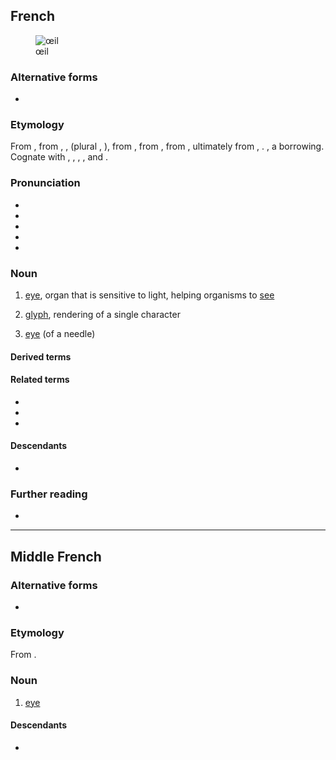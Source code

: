 {{also|oeil}}
==French==
[[Image:Catpupil03042006.jpg|thumb|œil]]

===Alternative forms===
* {{l|fr|oeil}} {{qualifier|nonstandard}}

===Etymology===
From {{inh|fr|frm|œil}}, from {{inh|fr|fro|oil}}, {{m|fro|uel}}, {{m|fro|ueil}} (plural {{m|fro|olz}}, {{m|fro|ialz}}), from {{inh|fr|VL.|oclus}}, from {{inh|fr|la|oculus}}, from {{inh|fr|itc-pro|*okʷelos}}, ultimately from {{der|fr|ine-pro|*h₃okʷ-}}, {{m|ine-pro|*h₃ekʷ-||eye; to see}}. {{doublet|fr|oculus}}, a borrowing. Cognate with {{cog|es|ojo}}, {{cog|pt|olho}}, {{cog|gl|ollo}}, {{cog|it|occhio}}, {{cog|ro|ochi}} and {{cog|ca|ull}}.

===Pronunciation===
* {{fr-IPA}}
* {{audio|fr|Fr-œil.ogg|audio}}
* {{audio|fr|Fr-Oeil-fr-Paris.ogg|Audio (FR)}}
* {{homophones|fr|œils|}}
* {{rhymes|fr|œj}}

===Noun===
{{fr-noun|m|yeux|œils}}

# {{lb|fr|anatomy|plural ''[[yeux]]''}} [[eye]], organ that is sensitive to light, helping organisms to [[see]]
# {{qualifier|plural ''[[œils]]''}} [[glyph]], rendering of a single character
# {{qualifier|plural ''[[œils]]''}} [[eye]] (of a needle)

====Derived terms====
{{der3|fr|à l'œil|à l'œil nu|avoir les yeux plus gros que le ventre|coup d'œil|faire les yeux doux|loin des yeux, loin du cœur|ne pas avoir froid aux yeux|ne pas en croire ses yeux|œil au beurre noir|œil de lynx|œil pour œil, dent pour dent|clin d'œil|œiller|œillère|œillet|se regarder dans le blanc des yeux|taper dans l'œil|tourner de l'œil|yeux de chien battu
}}

====Related terms====
* {{l|fr|inoculer}}
* {{l|fr|oculaire}}
* {{l|fr|oculiste}}

====Descendants====
* {{desc|ht|zye}}

===Further reading===
* {{R:TLFi}}

{{catlangname|fr|terms spelled with Œ}}

----

==Middle French==

===Alternative forms===
* {{alter|frm|oeil}}

===Etymology===
From {{inh|frm|fro|ueil}}.

===Noun===
{{frm-noun|m|yeulx}}

# {{lb|frm|anatomy}} [[eye]]

====Descendants====
* {{desctree|fr|œil}}